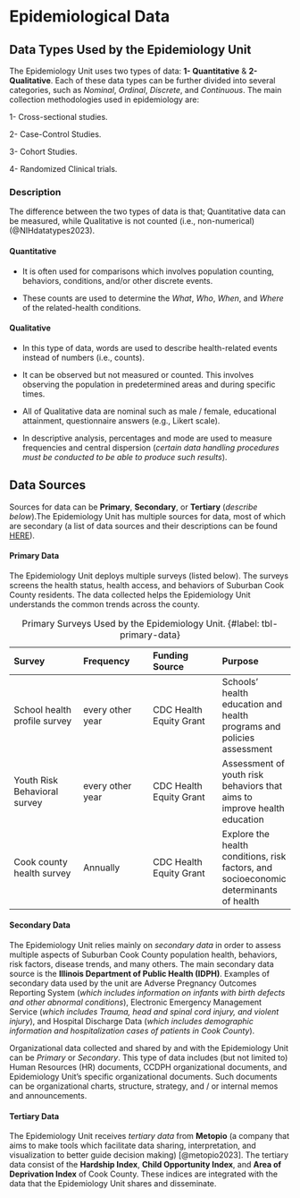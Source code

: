 # Epidemiological Data

## Data Types Used by the Epidemiology Unit

The Epidemiology Unit uses two types of data: **1- Quantitative** & **2- Qualitative**. Each of these data types can be further divided into several categories, such as *Nominal*, *Ordinal*, *Discrete*, and *Continuous*. The main collection methodologies used in epidemiology are:

1- Cross-sectional studies.

2- Case-Control Studies.

3- Cohort Studies.

4- Randomized Clinical trials.

### Description

The difference between the two types of data is that; Quantitative data can be measured, while Qualitative is not counted (i.e., non-numerical) (@NIHdatatypes2023).

#### Quantitative

-   It is often used for comparisons which involves population counting, behaviors, conditions, and/or other discrete events.

-   These counts are used to determine the *What*, *Who*, *When*, and *Where* of the related-health conditions.

#### Qualitative

-   In this type of data, words are used to describe health-related events instead of numbers (i.e., counts).

-   It can be observed but not measured or counted. This involves observing the population in predetermined areas and during specific times.

-   All of Qualitative data are nominal such as male / female, educational attainment, questionnaire answers (e.g., Likert scale).

-   In descriptive analysis, percentages and mode are used to measure frequencies and central dispersion (*certain data handling procedures must be conducted to be able to produce such results*).

## Data Sources

Sources for data can be **Primary**, **Secondary**, or **Tertiary** (*describe below*).The Epidemiology Unit has multiple sources for data, most of which are secondary (a list of data sources and their descriptions can be found [HERE](https://cchhs1-my.sharepoint.com/:w:/r/personal/alfreda_holloway_cookcountyhhs_org/_layouts/15/Doc.aspx?sourcedoc=%7BF789086B-BD90-4C89-A59A-6373B3AEE1B0%7D&file=Data%20Sources%20Description%20draft.docx&action=default&mobileredirect=true)).

#### Primary Data

The Epidemiology Unit deploys multiple surveys (listed below). The surveys screens the health status, health access, and behaviors of Suburban Cook County residents. The data collected helps the Epidemiology Unit understands the common trends across the county.

|**Survey**|**Frequency**|**Funding Source**|**Purpose**|
|:-|:-|:-|:-|
|School health profile survey|every other year|CDC Health Equity Grant|Schools' health education and health programs and policies assessment|
|Youth Risk Behavioral survey|every other year|CDC Health Equity Grant|Assessment of youth risk behaviors that aims to improve health education|
|Cook county health survey|Annually|CDC Health Equity Grant|Explore the health conditions, risk factors, and socioeconomic determinants of health|

: Primary Surveys Used by the Epidemiology Unit. {#label: tbl-primary-data}

#### Secondary Data

The Epidemiology Unit relies mainly on *secondary data* in order to assess multiple aspects of Suburban Cook County population health, behaviors, risk factors, disease trends, and many others. The main secondary data source is the **Illinois Department of Public Health (IDPH)**. Examples of secondary data used by the unit are Adverse Pregnancy Outcomes Reporting System (*which includes information on infants with birth defects and other abnormal conditions*), Electronic Emergency Management Service (*which includes Trauma, head and spinal cord injury, and violent injury*), and Hospital Discharge Data (*which includes demographic information and hospitalization cases of patients in Cook County*).

Organizational data collected and shared by and with the Epidemiology Unit can be *Primary* or *Secondary*. This type of data includes (but not limited to) Human Resources (HR) documents, CCDPH organizational documents, and Epidemiology Unit's specific organizational documents. Such documents can be organizational charts, structure, strategy, and / or internal memos and announcements.

#### Tertiary Data

The Epidemiology Unit receives *tertiary data* from **Metopio** (a company that aims to make tools which facilitate data sharing, interpretation, and visualization to better guide decision making) [@metopio2023]. The tertiary data consist of the **Hardship Index**, **Child Opportunity Index**, and **Area of Deprivation Index** of Cook County. These indices are integrated with the data that the Epidemiology Unit shares and disseminate.
